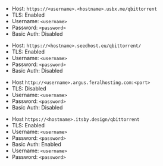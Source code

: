 
<Tabs>

<TabItem value="ultra-qbittorrent" label="Ultra.cc">

- Host: `https://<username>.<hostname>.usbx.me/qbittorrent`
- TLS: Enabled
- Username: `<username>`
- Password: `<password>`
- Basic Auth: Disabled

</TabItem>

<TabItem value="seedhost-qbittorrent" label="Seedhost.eu">

- Host: `https://<hostname>.seedhost.eu/qbittorrent/`
- TLS: Enabled
- Username: `<username>`
- Password: `<password>`
- Basic Auth: Disabled

</TabItem>

<TabItem value="feralhosting-qbittorrent" label="Feralhosting">

- Host `http://<username>.argus.feralhosting.com:<port>`
- TLS: Disabled
- Username: `<username>`
- Password: `<password>`
- Basic Auth: Disabled

</TabItem>

<TabItem value="hbd-qbittorrent" label="Hostingby.design">

- Host `https://<hostname>.itsby.design/qbittorrent`
- TLS: Enabled
- Username: `<username>`
- Password: `<password>`
- Basic Auth: Enabled
- Username: `<username>`
- Password: `<password>`

</TabItem>

</Tabs>
